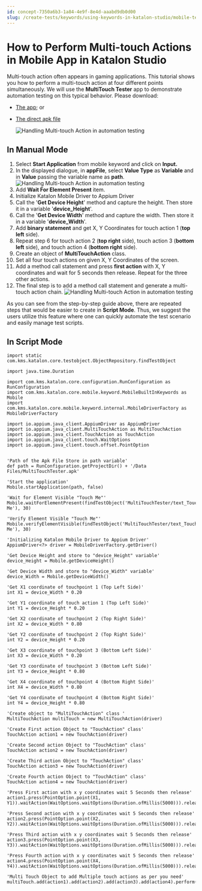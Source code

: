 ```yaml
---
id: concept-7350a6b3-1a84-4e9f-8e4d-aaabd9db0d00
slug: /create-tests/keywords/using-keywords-in-katalon-studio/mobile-testing/how-to-perform-multi-touch-actions-in-mobile-app-in-katalon-studio
---
```


# How to Perform Multi-touch Actions in Mobile App in Katalon Studio

Multi-touch action often appears in gaming applications. This tutorial shows you how to perform a multi-touch action at four different points simultaneously. We will use the **MultiTouch Tester** app to demonstrate automation testing on this typical behavior. Please download:

-   [The app](https://play.google.com/store/apps/details?id=com.the511plus.MultiTouchTester); or
-   [The direct apk file](https://www.appsapk.com/multitouch-tester/)

    <img src="https://github.com/katalon-studio/docs-images/raw/master/katalon-studio/tutorials/handle_multi_touch_action/Handling-Multi-touch-Action.png" alt="Handling Multi-touch Action in automation testing" />


## In Manual Mode

1.  Select **Start Application** from mobile keyword and click on **Input.**
2.  In the displayed dialogue, in **appFile**, select **Value Type** as **Variable** and in **Value** passing the variable name as **path**. <img src="https://github.com/katalon-studio/docs-images/raw/master/katalon-studio/tutorials/handle_multi_touch_action/Handling-Multi-touch-Action-1.png" alt="Handling Multi-touch Action in automation testing" />
3.  Add **Wait For Element Present** item.
4.  Initialize Katalon Mobile Driver to Appium Driver
5.  Call the '**Get Device Height**' method and capture the height. Then store it in a variable '**device\_Height**'.
6.  Call the '**Get Device Width**' method and capture the width. Then store it in a variable '**device\_Width**'.
7.  Add **binary statement** and get X, Y Coordinates for touch action 1 \(**top left** side\).
8.  Repeat step 6 for touch action 2 \(**top right** side\), touch action 3 \(**bottom left** side\), and touch action 4 \(**bottom right** side\).
9.  Create an object of **MultiTouchAction** class.
10. Set all four touch actions on given X, Y Coordinates of the screen.
11. Add a method call statement and press **first action** with X, Y coordinates and wait for 5 seconds then release. Repeat for the three other actions.
12. The final step is to add a method call statement and generate a multi-touch action chain. <img src="https://github.com/katalon-studio/docs-images/raw/master/katalon-studio/tutorials/handle_multi_touch_action/Handling-Multi-touch-Action-2.png" alt="Handling Multi-touch Action in automation testing" />

As you can see from the step-by-step guide above, there are repeated steps that would be easier to create in **Script Mode**. Thus, we suggest the users utilize this feature where one can quickly automate the test scenario and easily manage test scripts.

## In Script Mode

```
import static com.kms.katalon.core.testobject.ObjectRepository.findTestObject

import java.time.Duration

import com.kms.katalon.core.configuration.RunConfiguration as RunConfiguration
import com.kms.katalon.core.mobile.keyword.MobileBuiltInKeywords as Mobile
import com.kms.katalon.core.mobile.keyword.internal.MobileDriverFactory as MobileDriverFactory

import io.appium.java_client.AppiumDriver as AppiumDriver
import io.appium.java_client.MultiTouchAction as MultiTouchAction
import io.appium.java_client.TouchAction as TouchAction
import io.appium.java_client.touch.WaitOptions
import io.appium.java_client.touch.offset.PointOption


'Path of the Apk File Store in path variable'
def path = RunConfiguration.getProjectDir() + '/Data Files/MultiTouchTester.apk'

'Start the application'
Mobile.startApplication(path, false)

'Wait for Element Visible "Touch Me"'
Mobile.waitForElementPresent(findTestObject('MultiTouchTester/text_Touch Me'), 30)

'Verify Element Visible "Touch Me"'
Mobile.verifyElementVisible(findTestObject('MultiTouchTester/text_Touch Me'), 30)

'Initializing Katalon Mobile Driver to Appium Driver'
AppiumDriver<?> driver = MobileDriverFactory.getDriver()

'Get Device Height and store to "device_Height" variable'
device_Height = Mobile.getDeviceHeight()

'Get Device Width and store to "device_Width" variable'
device_Width = Mobile.getDeviceWidth()

'Get X1 coordinate of touchpoint 1 (Top Left Side)'
int X1 = device_Width * 0.20

'Get Y1 coordinate of touch action 1 (Top Left Side)'
int Y1 = device_Height * 0.20

'Get X2 coordinate of touchpoint 2 (Top Right Side)'
int X2 = device_Width * 0.80

'Get Y2 coordinate of touchpoint 2 (Top Right Side)'
int Y2 = device_Height * 0.20

'Get X3 coordinate of touchpoint 3 (Bottom Left Side)'
int X3 = device_Width * 0.20

'Get Y3 coordinate of touchpoint 3 (Bottom Left Side)'
int Y3 = device_Height * 0.80

'Get X4 coordinate of touchpoint 4 (Bottom Right Side)'
int X4 = device_Width * 0.80

'Get Y4 coordinate of touchpoint 4 (Bottom Right Side)'
int Y4 = device_Height * 0.80

'Create object to "MultiTouchAction" class '
MultiTouchAction multiTouch = new MultiTouchAction(driver)

'Create First action Object to "TouchAction" class'
TouchAction action1 = new TouchAction(driver)

'Create Second action Object to "TouchAction" class'
TouchAction action2 = new TouchAction(driver)

'Create Third action Object to "TouchAction" class'
TouchAction action3 = new TouchAction(driver)

'Create Fourth action Object to "TouchAction" class'
TouchAction action4 = new TouchAction(driver)

'Press First action with x y coordinates wait 5 Seconds then release'
action1.press(PointOption.point(X1, Y1)).waitAction(WaitOptions.waitOptions(Duration.ofMillis(5000))).release()

'Press Second action with x y coordinates wait 5 Seconds then release'
action2.press(PointOption.point(X2, Y2)).waitAction(WaitOptions.waitOptions(Duration.ofMillis(5000))).release()

'Press Third action with x y coordinates wait 5 Seconds then release'
action3.press(PointOption.point(X3, Y3)).waitAction(WaitOptions.waitOptions(Duration.ofMillis(5000))).release()

'Press Fourth action with x y coordinates wait 5 Seconds then release'
action4.press(PointOption.point(X4, Y4)).waitAction(WaitOptions.waitOptions(Duration.ofMillis(5000))).release()

'Multi Touch Object to add Multiple touch actions as per you need'
multiTouch.add(action1).add(action2).add(action3).add(action4).perform()

```